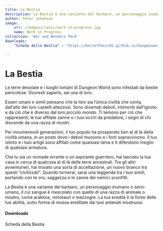 ```yaml
---
title: La Bestia
description: La Bestia è una variante del barbaro, un personaggio inumano o semi-umano, il cui sangue è mescolato con quello di una razza di animale o mostro, come arakkoa, minotauri o mezzogre. La tua eredità è la fonte delle tue abilità, sotto forma di mosse ereditate dai tuoi antenati mostruosi.
author: Peter Johansen
image:
    url: /images/classi/work-in-progress.jpg
    name: Work in Progress
collection: 'War and Wonders Pack'
downloads:
    "Scheda della Bestia" : "https://KernelPanic92.github.io/dungeonworld-ita/classi/community/Peter%20Johansen/War%20and%20Wonders%20Pack/bestia.pdf"

---
```


# La Bestia

Le terre desolate e i luoghi lontani di Dungeon World sono infestati da bestie pericolose. Dovresti saperlo, sei una di loro.

Esseri umani e simili pensano che la loro sia l’unica civiltà che conta, dall’alto dei loro castelli altezzosi. Sono diventati deboli, intimoriti dall’ignoto e da ciò che è diverso dal loro piccolo mondo. Ti temono per ciò che rappresenti; le tue affilate zanne o i tuoi occhi da predatore, i segni di chi discende da una razza di mostri.

Per innumerevoli generazioni, il tuo popolo ha prosperato ben al di là della civiltà umana, in un posto dove i deboli muoiono e i forti sopravvivono. Il tuo istinto e i tuoi artigli sono affilati come qualsiasi lama e ti difendono meglio di qualsiasi armatura.

Che tu sia un nomade errante o un aspirante guerriero, hai lasciato la tua casa in cerca di qualcosa al di là delle terre ancestrali. Tra gli altri avventurieri, hai trovato una sorta di accettazione, un nuovo branco tra questi “civilizzati”. Quando tornerai, sarai una leggenda tra i tuoi simili, portando con te oro, saggezza e le zanne dei nemici sconfitti.

La Bestia è una variante del barbaro, un personaggio inumano o semi-umano, il cui sangue è mescolato con quello di una razza di animale o mostro, come arakkoa, minotauri o mezzogre. La tua eredità è la fonte delle tue abilità, sotto forma di mosse ereditate dai tuoi antenati mostruosi.

#### Downloads

<DownloadLink href="https://KernelPanic92.github.io/dungeonworld-ita/classi/community/Peter%20Johansen/War%20and%20Wonders%20Pack/bestia.pdf">Scheda della Bestia</DownloadLink>